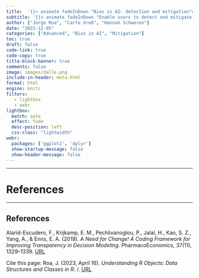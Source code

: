 ```yaml
---
title:  '{{< animate fadeInDown "Bias in AI: detection and mitigation"delay=.6s >}}'
subtitle: '{{< animate fadeInDown "Enable users to detect and mitigate bias, using the example of the COMPAS Recidivism Risk Score Data and Analysis Dataset. Users will be equiped with concrete strategies to first detect, and secondly mitigate bias"delay=.6s >}}'
author: ["Jorge Roa", "Carlo Greß", "Hannah Schweren"]
date: "2023-12-05"
categories: ["Advanced", "Bias in AI", "Mitigation"]
toc: true
draft: false
code-link: true
code-copy: true
title-block-banner: true
comments: false
image: images/dalle.png
include-in-header: meta.html 
format: html
engine: knitr
filters:
   - lightbox
   - webr
lightbox: 
  match: auto
  effect: fade
  desc-position: left
  css-class: "lightwidth"
webr:
  packages: ['ggplot2', 'dplyr']
  show-startup-message: false
  show-header-message: false
---
```



------------------------------------------------------------------------

# References

------------------------------------------------------------------------


::: {.callout-tip}
## References

Alarid-Escudero, F., Krijkamp, E. M., Pechlivanoglou, P., Jalal, H., Kao, S. Z., Yang, A., & Enns, E. A. (2019). *A Need for Change! A Coding Framework for Improving Transparency in Decision Modeling.* PharmacoEconomics, 37(11), 1329–1339. [URL](https://doi.org/10.1007/s40273-019-00837-x)

:::

::: callout-note
Cite this page: Roa, J. (2023, April 16). *Understanding R Objects: Data Structures and Classes in R*. /. [URL](https://www.hertiecodingclub.com/learn/rstudio/rstudio101/)
:::


